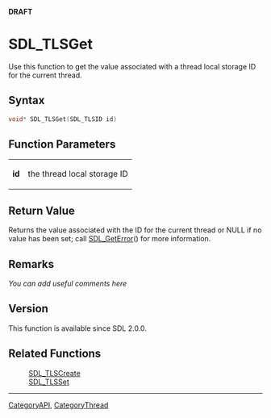 <span color="red">'''DRAFT'''</span>


<!-- #*^*^*^*^*See http://wiki.libsdl.org/moin.cgi/SGFunctions for details on editing this page*^*^*^*^* -->


= SDL_TLSGet =
Use this function to get the value associated with a thread local storage ID for the current thread.




== Syntax ==
<syntaxhighlight lang='c++'>
void* SDL_TLSGet(SDL_TLSID id)
</syntaxhighlight>


== Function Parameters ==
{|
|'''id'''
|the thread local storage ID
|}


== Return Value ==
Returns the value associated with the ID for the current thread or NULL if no value has been set; call [[SDL_GetError]]() for more information.



== Remarks ==
''You can add useful comments here''

<!-- #Leave this section as-is unless you have a remark to put in.  In that case, replace ''You can add useful comments here'' with your remark(s) following the Style Guide instructions.  Leave the rest of the markup alone and delete this comment. -->

== Version ==
This function is available since SDL 2.0.0.

== Related Functions ==
:[[SDL_TLSCreate]]
:[[SDL_TLSSet]]

----
[[CategoryAPI]], [[CategoryThread]]
<!-- #See the Style Guide for instructions on editing the footer. -->
